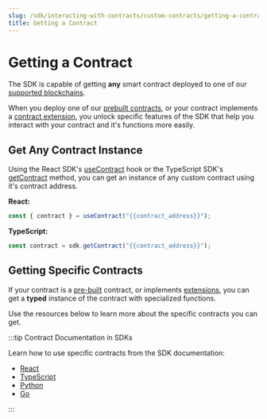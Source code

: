 ```yaml
---
slug: /sdk/interacting-with-contracts/custom-contracts/getting-a-contract
title: Getting a Contract
---
```


# Getting a Contract

The SDK is capable of getting **any** smart contract deployed to one of our [supported blockchains](/guides/which-network-should-you-use).

When you deploy one of our [prebuilt contracts](/pre-built-contracts), or your contract implements a [contract extension](/extensions),
you unlock specific features of the SDK that help you interact with your contract and it's functions more easily.

## Get Any Contract Instance

Using the React SDK's [useContract](/react/react.usecontract) hook
or the TypeScript SDK's [getContract](/typescript/sdk.thirdwebsdk.getcontract) method,
you can get an instance of any custom contract using it's contract address.

<!-- TODO: Create code snippet for this + more react  -->

**React:**

```jsx
const { contract } = useContract("{{contract_address}}");
```

<!-- TODO: Create code snippet for this + more react  -->

**TypeScript:**

```javascript
const contract = sdk.getContract("{{contract_address}}");
```

## Getting Specific Contracts

If your contract is a [pre-built](/pre-built-contracts) contract, or implements [extensions](/extensions),
you can get a **typed** instance of the contract with specialized functions.

Use the resources below to learn more about the specific contracts you can get.

:::tip Contract Documentation in SDKs

Learn how to use specific contracts from the SDK documentation:

- [React](/react)
- [TypeScript](/typescript/category/pre-built-contracts)
- [Python](/python/category/contracts)
- [Go](/go/category/contracts)

:::
